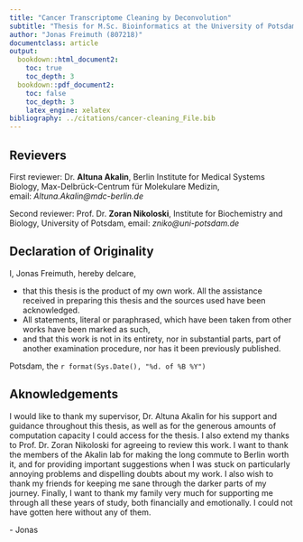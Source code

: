 ```yaml
---
title: "Cancer Transcriptome Cleaning by Deconvolution"
subtitle: "Thesis for M.Sc. Bioinformatics at the University of Potsdam"
author: "Jonas Freimuth (807218)"
documentclass: article
output:
  bookdown::html_document2:
    toc: true
    toc_depth: 3
  bookdown::pdf_document2:
    toc: false
    toc_depth: 3
    latex_engine: xelatex
bibliography: ../citations/cancer-cleaning_File.bib
---
```


\vspace*{\fill}

## Revievers {.unlisted .unnumbered}

First reviewer: Dr. **Altuna Akalin**, Berlin Institute for Medical Systems
Biology, Max-Delbrück-Centrum für Molekulare Medizin,
email:&nbsp;*Altuna.Akalin@mdc-berlin.de*

Second reviewer: Prof. Dr. **Zoran Nikoloski**, Institute for Biochemistry and
Biology, University of Potsdam, email:&nbsp;*zniko@uni-potsdam.de*

\newpage

## Declaration of Originality {.unnumbered}

I, Jonas Freimuth, hereby delcare,

* that this thesis is the product of my own work. All the assistance received in
  preparing this thesis and the sources used have been acknowledged.
* All statements, literal or paraphrased, which have been taken from other works
  have been marked as such,
* and that this work is not in its entirety, nor in substantial parts, part of
  another examination procedure, nor has it been previously published.

Potsdam, the `r format(Sys.Date(), "%d. of %B %Y")`

\newpage

## Aknowledgements {.unnumbered}

I would like to thank my supervisor, Dr. Altuna Akalin for his support and
guidance throughout this thesis, as well as for the generous amounts of
computation capacity I could access for the thesis. I also extend my thanks to
Prof. Dr. Zoran Nikoloski for agreeing to review this work. I want to thank the
members of the Akalin lab for making the long commute to Berlin worth it, and
for providing important suggestions when I was stuck on particularly annoying
problems and dispelling doubts about my work. I also wish to thank my friends
for keeping me sane through the darker parts of my journey. Finally, I want to
thank my family very much for supporting me through all these years of study,
both financially and emotionally. I could not have gotten here without any of
them.

\- Jonas


\newpage

\tableofcontents

\newpage

\listoffigures

\newpage

\listoftables

\newpage
